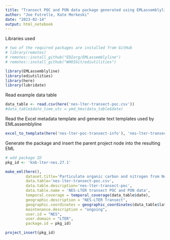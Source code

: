 ```yaml
---
title: "Transect POC and PON data package generated using EMLassemblyline and ediutilities"
author: "Joe Futrelle, Kate Morkeski"
date: "2023-02-14"
output: html_notebook
---
```


Libraries used

```r
# two of the required packages are installed from GitHub
# library(remotes)
# remotes::install_github("EDIorg/EMLassemblyline")
# remotes::install_github("WHOIGit/ediutilities")

library(EMLassemblyline)
library(ediutilities)
library(here)
library(lubridate)
```

Read example data table

```r
data_table <- read.csv(here('nes-lter-transect-poc.csv'))
#data_table$date_time_utc = ymd_hms(data_table$date)
```

Read the Excel metadata template and generate text templates used by
EMLassemblyline

```r
excel_to_template(here('nes-lter-poc-transect-info'), 'nes-lter-transect-poc', rights='CC0')
```
Generate the package and insert the parent project node into the resulting EML

```r
# add package ID
pkg_id <- 'knb-lter-nes.27.1'

make_eml(here(),
         dataset.title='Particulate organic carbon and nitrogen from Northeast U.S. Shelf Long Term Ecological Research (NES-LTER) Transect cruises, ongoing since 2017',
         data.table='nes-lter-transect-poc.csv',
         data.table.description='nes-lter-transect-poc',
         data.table.name = 'NES-LTER transect POC and PON data',
         temporal.coverage = temporal_coverage(data_table$date),
         geographic.description = "NES-LTER Transect",
         geographic.coordinates = geographic_coordinates(data_table$latitude, data_table$longitude),
         maintenance.description = "ongoing",
         user.id = "NES",
         user.domain = "LTER",
         package.id = pkg_id)

project_insert(pkg_id)

```
